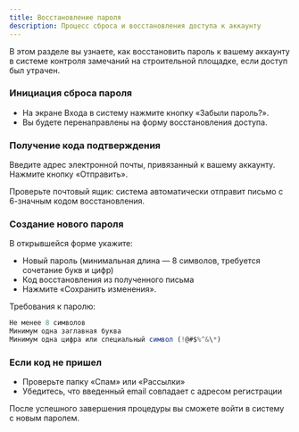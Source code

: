 ```yaml
---
title: Восстановление пароля
description: Процесс сброса и восстановления доступа к аккаунту
---
```


В этом разделе вы узнаете, как восстановить пароль к вашему аккаунту в системе контроля замечаний на строительной площадке, если доступ был утрачен.


<Steps>

### Инициация сброса пароля
- На экране Входа в систему нажмите кнопку «Забыли пароль?».
- Вы будете перенаправлены на форму восстановления доступа.

### Получение кода подтверждения
Введите адрес электронной почты, привязанный к вашему аккаунту.
Нажмите кнопку «Отправить».

Проверьте почтовый ящик: система автоматически отправит письмо с 6-значным кодом восстановления.


### Создание нового пароля
В открывшейся форме укажите:
- Новый пароль (минимальная длина — 8 символов, требуется сочетание букв и цифр)
- Код восстановления из полученного письма
- Нажмите «Сохранить изменения».

Требования к паролю:

```typescript
Не менее 8 символов
Минимум одна заглавная буква
Минимум одна цифра или специальный символ (!@#$%^&\*)
```
</Steps>

### Если код не пришел
- Проверьте папку «Спам» или «Рассылки»
- Убедитесь, что введенный email совпадает с адресом регистрации

После успешного завершения процедуры вы сможете войти в систему с новым паролем.
